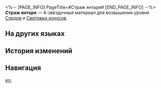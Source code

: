 <%-- [PAGE_INFO]
PageTitle=#Страж янтаря#
[END_PAGE_INFO] --%>
{{Предмет Инфобокс
|id          = 110143
|Изображение = Предмет Страж янтаря.png
|Тип         = Материал Следов
|Тип2        = Материал возвышения Светового конуса
|Инвентарь   = Материалы улучшения
|Редкость    = 4
|Эффект      = 
|Описание    = Уникальный щит, инкрустированный редчайшим янтарём, который добыли за пределами небес. Можно использовать для значительного повышения уровня Следов персонажей {{Цвет|Выделенный|Сохранения}}.
|Источник1   = [[Чашелист (багровый): Бутон Сохранения (undefined)]]
|Источник2   = [[Универсальная машина для синтеза: Синтез материалов]]
|Источник3   = [[Универсальная машина для синтеза: Обмен материалов]]
}}
{{Описание|Обладатель этого щита, по-видимому, окружён невидимой стеной щитов, невосприимчивой к огненным стрелам или горным когтям.<br />Древние легенды повествуют о войне, в которой герой племени с бронзовым щитом сражался бок о бок с воинами, вооружёнными огненными копьями, против левиафанов.<br />Этот щит - свидетель той войны.<br /><br />''«Не переходи черту».''}}
'''Страж янтаря''' — 4-звёздочный материал для возвышения уровня [[Следы|Следов]] и [[Световые конусы|Световых конусов]].

==На других языках==
{{На других языках
|en   = Safeguard of Amber
|zhs  = 琥珀的坚守
|zht  = 琥珀的堅守
|ja   = 琥珀の堅守
|ko   = 앰버의 수호
|es   = Custodia de ámbar
|fr   = Protection d'ambre
|ru   = Страж янтаря
|th   = Safeguard of Amber
|vi   = Hổ Phách Kiên Cố
|de   = Schutz des Bernsteins
|id   = Safeguard of Amber
|pt   = Proteção de Âmbar
}}

==История изменений==
{{История изменений|3.5}}

==Навигация==
{{Материалы улучшения Навбокс}}

[[en:]]